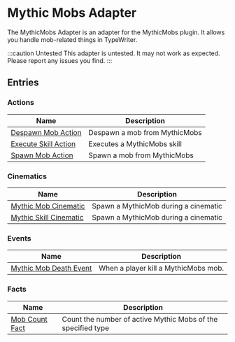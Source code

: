 # Mythic Mobs Adapter

The MythicMobs Adapter is an adapter for the MythicMobs plugin. It allows you handle mob-related things in TypeWriter.

:::caution Untested
This adapter is untested. It may not work as expected. Please report any issues you find.
:::

## Entries

### Actions

| Name | Description |
| ---- | ----------- |
| [Despawn Mob Action](MythicMobsAdapter/entries/action/despawn_mythicmobs_mob) | Despawn a mob from MythicMobs |
| [Execute Skill Action](MythicMobsAdapter/entries/action/execute_mythicmob_skill) | Executes a MythicMobs skill |
| [Spawn Mob Action](MythicMobsAdapter/entries/action/spawn_mythicmobs_mob) | Spawn a mob from MythicMobs |

### Cinematics

| Name | Description |
| ---- | ----------- |
| [Mythic Mob Cinematic](MythicMobsAdapter/entries/cinematic/mythicmob_cinematic) | Spawn a MythicMob during a cinematic |
| [Mythic Skill Cinematic](MythicMobsAdapter/entries/cinematic/mythicskill_cinematic) | Spawn a MythicMob during a cinematic |

### Events

| Name | Description |
| ---- | ----------- |
| [Mythic Mob Death Event](MythicMobsAdapter/entries/event/on_mythic_mob_die) | When a player kill a MythicMobs mob. |

### Facts

| Name | Description |
| ---- | ----------- |
| [Mob Count Fact](MythicMobsAdapter/entries/fact/mythic_mob_count_fact) | Count the number of active Mythic Mobs of the specified type |

